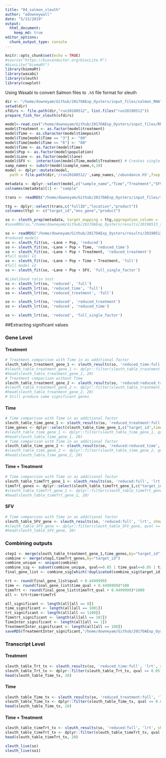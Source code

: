 ```yaml
---
title: "04_salmon_sleuth"
author: "adowneywall"
date: "5/13/2019"
output: 
  html_document:
    keep_md: true
editor_options: 
  chunk_output_type: console
---
```


```r
knitr::opts_chunk$set(echo = TRUE)
#source("https://bioconductor.org/biocLite.R")
#biocLite("biomaRt")
library(biomaRt)
library(wasabi)
library(sleuth)
library(cowplot)
```

Using Wasabi to convert Salmon files to ```.h5``` file format for sleuth
```r
dir <- "/home/downeyam/Github/2017OAExp_Oysters/input_files/salmon_RNA"
setwd(dir)
sfdirs <- file.path(dir,"run20180512", list.files("run20180512"))
prepare_fish_for_sleuth(sfdirs)
```


```r
model<-read.csv("/home/downeyam/Github/2017OAExp_Oysters/input_files/RNA/metadata_cvirginica_rna_meta.txt", header=TRUE)
model$Treatment <- as.factor(model$treatment)
model$Time <- as.character(model$timepoint)
model$Time[model$Time == "3"] <- "09"
model$Time[model$Time == "6"] <- "80"
model$Time <- as.factor(model$Time)
model$Pop <- as.factor(model$population)
model$Lane <- as.factor(model$lane)
model$SFV <-  interaction(model$Time,model$Treatment) # Creates single factor variable for combination of time and treatment
samp_names <- substr(model$sample_name,4,10)
model <- dplyr::mutate(model,
  path = file.path(dir,'/run20180512/',samp_names,'/abundance.h5',fsep = ""))

metadata <- dplyr::select(model,c("sample_name","Time","Treatment","SFV","Pop","Lane","path"))
colnames(metadata)[1] <- "sample"

trans <- readRDS("/home/downeyam/Github/2017OAExp_Oysters/input_files/transcriptome_fromGenome_table.RData")

ttg <- dplyr::select(trans,c("fullID","location","product"))
colnames(ttg) <- c("target_id","ens_gene","product")
```

```r
so <- sleuth_prep(metadata, target_mapping = ttg,aggregation_column = 'ens_gene', extra_bootstrap_summary = TRUE)
#saveRDS(so,"/home/downeyam/Github/2017OAExp_Oysters/results/20190513_sluethobject_fullmodelparameters.RData")
```

```r
so <- readRDS("/home/downeyam/Github/2017OAExp_Oysters/results/20190513_sluethobject_fullmodelparameters.RData")
#reduced models
so <- sleuth_fit(so, ~Lane + Pop, 'reduced')
so <- sleuth_fit(so, ~Lane + Pop + Time, 'reduced_time')
so <- sleuth_fit(so, ~Lane + Pop + Treatment, 'reduced_treatment')
#full model v1
so <- sleuth_fit(so, ~Lane + Pop + Time + Treatment, 'full')
#full model v2
so <- sleuth_fit(so, ~Lane + Pop + SFV, 'full_single_factor')

#Likelihood ratio test
so <- sleuth_lrt(so, 'reduced', 'full')
so <- sleuth_lrt(so, 'reduced_time', 'full')
so <- sleuth_lrt(so, 'reduced_treatment', 'full')

so <- sleuth_lrt(so, 'reduced', 'reduced_treatment')
so <- sleuth_lrt(so, 'reduced', 'reduced_time')

so <- sleuth_lrt(so, 'reduced', 'full_single_factor')
```

##Extracting significant values

### Gene Level

#### Treatment
```r
# Treatment comparison with Time in as additional factor
sleuth_table_treatment_gene_1 <- sleuth_results(so, 'reduced_time:full', 'lrt', show_all = FALSE)
#sleuth_table_treatment_gene_1 <- dplyr::filter(sleuth_table_treatment_gene_1, qval <= 0.05)
#head(sleuth_table_treatment_gene_1, 20)
# Treatment comparison without Time
sleuth_table_treatment_gene_2 <- sleuth_results(so, 'reduced:reduced_treatment', 'lrt', show_all = FALSE)
#sleuth_table_treatment_gene_2 <- dplyr::filter(sleuth_table_treatment_gene_2, qval <= 0.05)
#head(sleuth_table_treatment_gene_2, 20)
# Still produce same significant genes
```

#### Time
```r
# Time comparison with Time in as additional factor
sleuth_table_time_gene_1 <- sleuth_results(so, 'reduced_treatment:full', 'lrt', show_all = FALSE)
time_genes <- dplyr::select(sleuth_table_time_gene_1,c("target_id",time_qval="qval"))
#sleuth_table_time_gene_1 <- dplyr::filter(sleuth_table_time_gene_1, qval <= 0.05)
#head(sleuth_table_time_gene_1, 20)
# Time comparison with Time in as additional factor
sleuth_table_time_gene_2 <- sleuth_results(so, 'reduced:reduced_time', 'lrt', show_all = FALSE)
#sleuth_table_time_gene_2 <- dplyr::filter(sleuth_table_time_gene_2, qval <= 0.05)
#head(sleuth_table_time_gene_2, 20)
```

#### Time + Treatment
```r
# Time comparison with Time in as additional factor
sleuth_table_timeTrt_gene_1 <- sleuth_results(so, 'reduced:full', 'lrt', show_all = FALSE)
timeTrt_genes <- dplyr::select(sleuth_table_timeTrt_gene_1,c("target_id",timeTrt_qval="qval"))
#sleuth_table_timeTrt_gene_1 <- dplyr::filter(sleuth_table_timeTrt_gene_1, qval <= 0.05)
#head(sleuth_table_timeTrt_gene_1, 20)
```

#### SFV
```r
# Time comparison with Time in as additional factor
sleuth_table_SFV_gene <- sleuth_results(so, 'reduced:full', 'lrt', show_all = FALSE)
#sleuth_table_SFV_gene <- dplyr::filter(sleuth_table_SFV_gene, qval <= 0.05)
#head(sleuth_table_SFV_gene, 20)
```

### Combining outputs
```r
step1 <- merge(sleuth_table_treatment_gene_1,time_genes,by="target_id")
combine <- merge(step1,timeTrt_genes,by="target_id")
combine_unique <- unique(combine)
combine_sig <- subset(combine_unique, qval<=0.05 | time_qval<=0.05 | timeTrt_qval<=0.05)
final_gene_list <- combine_sig[which(!duplicated(combine_sig$target_id)),]

trt <- round(final_gene_list$qval + 0.4499999)
time <- round(final_gene_list$time_qval + 0.4499999)*100
timeTrt <- round(final_gene_list$timeTrt_qval + 0.4499999)*1000
all <- trt+time+timeTrt

all_significant <- length(all[all == 0])
time_significant <- length(all[all == 1001])
trt_significant <- length(all[all == 1100])
Timetrt_significant <- length(all[all == 101])
TimeInter_significant <- length(all[all == 1])
TreatmentInter_significant <- length(all[all == 100])
saveRDS(TreatmentInter_significant,"/home/downeyam/Github/2017OAExp_Oysters/results/20190513")
```

### Transcript Level  

#### Treatment
```r
sleuth_table_Trt_tx <- sleuth_results(so, 'reduced_time:full', 'lrt', show_all = FALSE, pval_aggregate = FALSE)
sleuth_table_Trt_tx <- dplyr::filter(sleuth_table_Trt_tx, qval <= 0.05)
head(sleuth_table_Time_tx, 20)
```

#### Time 
```r
sleuth_table_Time_tx <- sleuth_results(so, 'reduced_treatment:full', 'lrt', show_all = FALSE, pval_aggregate = FALSE)
sleuth_table_Time_tx <- dplyr::filter(sleuth_table_Time_tx, qval <= 0.05)
head(sleuth_table_Time_tx, 20)
```

#### Time + Treatment 
```r
sleuth_table_timeTrt_tx <- sleuth_results(so, 'reduced:full', 'lrt', show_all = FALSE, pval_aggregate = FALSE)
sleuth_table_timeTrt_tx <- dplyr::filter(sleuth_table_timeTrt_tx, qval <= 0.05)
head(sleuth_table_timeTrt_tx, 20)
```

```r
sleuth_live(so)
sleuth_live(so1)
```
